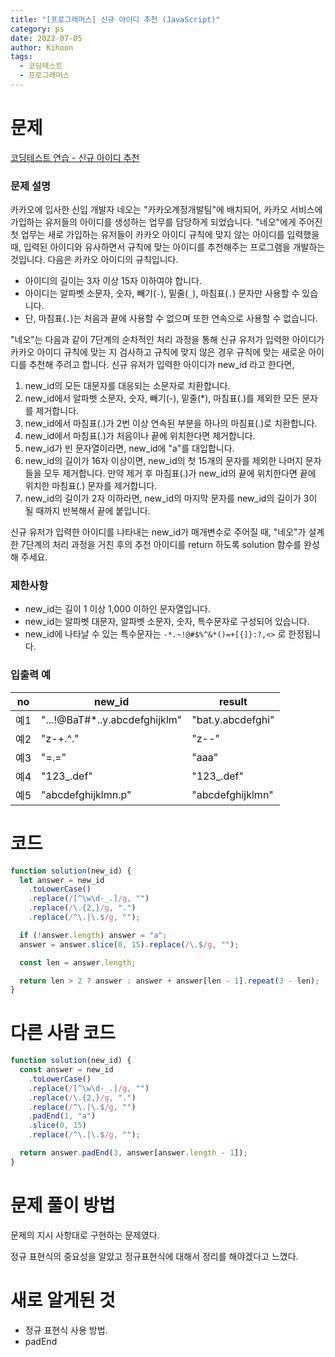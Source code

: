 ```yaml
---
title: "[프로그래머스] 신규 아이디 추천 (JavaScript)"
category: ps
date: 2022-07-05
author: Kihoon
tags:
  - 코딩테스트
  - 프로그래머스
---
```


# 문제

[코딩테스트 연습 - 신규 아이디 추천](https://school.programmers.co.kr/learn/courses/30/lessons/72410)

### 문제 설명

카카오에 입사한 신입 개발자 네오는 "카카오계정개발팀"에 배치되어, 카카오 서비스에 가입하는 유저들의 아이디를 생성하는 업무를 담당하게 되었습니다. "네오"에게 주어진 첫 업무는 새로 가입하는 유저들이 카카오 아이디 규칙에 맞지 않는 아이디를 입력했을 때, 입력된 아이디와 유사하면서 규칙에 맞는 아이디를 추천해주는 프로그램을 개발하는 것입니다.
다음은 카카오 아이디의 규칙입니다.

- 아이디의 길이는 3자 이상 15자 이하여야 합니다.
- 아이디는 알파벳 소문자, 숫자, 빼기(`-`), 밑줄(`_`), 마침표(`.`) 문자만 사용할 수 있습니다.
- 단, 마침표(`.`)는 처음과 끝에 사용할 수 없으며 또한 연속으로 사용할 수 없습니다.

"네오"는 다음과 같이 7단계의 순차적인 처리 과정을 통해 신규 유저가 입력한 아이디가 카카오 아이디 규칙에 맞는 지 검사하고 규칙에 맞지 않은 경우 규칙에 맞는 새로운 아이디를 추천해 주려고 합니다.
신규 유저가 입력한 아이디가 new_id 라고 한다면,

1. new_id의 모든 대문자를 대응되는 소문자로 치환합니다.
2. new_id에서 알파벳 소문자, 숫자, 빼기(-), 밑줄(\*), 마침표(.)를 제외한 모든 문자를 제거합니다.
3. new_id에서 마침표(.)가 2번 이상 연속된 부분을 하나의 마침표(.)로 치환합니다.
4. new_id에서 마침표(.)가 처음이나 끝에 위치한다면 제거합니다.
5. new_id가 빈 문자열이라면, new_id에 "a"를 대입합니다.
6. new_id의 길이가 16자 이상이면, new_id의 첫 15개의 문자를 제외한 나머지 문자들을 모두 제거합니다.
   만약 제거 후 마침표(.)가 new_id의 끝에 위치한다면 끝에 위치한 마침표(.) 문자를 제거합니다.
7. new_id의 길이가 2자 이하라면, new_id의 마지막 문자를 new_id의 길이가 3이 될 때까지 반복해서 끝에 붙입니다.

신규 유저가 입력한 아이디를 나타내는 new_id가 매개변수로 주어질 때, "네오"가 설계한 7단계의 처리 과정을 거친 후의 추천 아이디를 return 하도록 solution 함수를 완성해 주세요.

### 제한사항

- new_id는 길이 1 이상 1,000 이하인 문자열입니다.
- new_id는 알파벳 대문자, 알파벳 소문자, 숫자, 특수문자로 구성되어 있습니다.
- new_id에 나타날 수 있는 특수문자는 `-*.~!@#$%^&*()=+[{]}:?,<>` 로 한정됩니다.

### 입출력 예

| no  | new_id                         | result            |
| --- | ------------------------------ | ----------------- |
| 예1 | "...!@BaT#\*..y.abcdefghijklm" | "bat.y.abcdefghi" |
| 예2 | "z-+.^."                       | "z--"             |
| 예3 | "=.="                          | "aaa"             |
| 예4 | "123\_.def"                    | "123\_.def"       |
| 예5 | "abcdefghijklmn.p"             | "abcdefghijklmn"  |

# 코드

```jsx
function solution(new_id) {
  let answer = new_id
    .toLowerCase()
    .replace(/[^\w\d-_.]/g, "")
    .replace(/\.{2,}/g, ".")
    .replace(/^\.|\.$/g, "");

  if (!answer.length) answer = "a";
  answer = answer.slice(0, 15).replace(/\.$/g, "");

  const len = answer.length;

  return len > 2 ? answer : answer + answer[len - 1].repeat(3 - len);
}
```

# 다른 사람 코드

```jsx
function solution(new_id) {
  const answer = new_id
    .toLowerCase()
    .replace(/[^\w\d-_.]/g, "")
    .replace(/\.{2,}/g, ".")
    .replace(/^\.|\.$/g, "")
    .padEnd(1, "a")
    .slice(0, 15)
    .replace(/^\.|\.$/g, "");

  return answer.padEnd(3, answer[answer.length - 1]);
}
```

# 문제 풀이 방법

문제의 지시 사항대로 구현하는 문제였다.

정규 표현식의 중요성을 알았고 정규표현식에 대해서 정리를 해야겠다고 느꼈다.

# 새로 알게된 것

- 정규 표현식 사용 방법.
- padEnd
